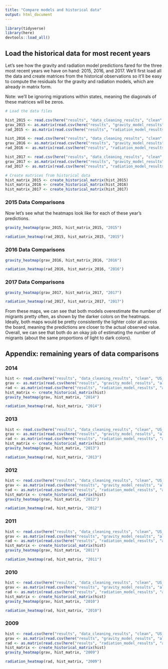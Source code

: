 ```yaml
---
title: "Compare models and historical data"
output: html_document
---
```

```r
library(tidyverse)
library(here)
devtools::load_all()
```

## Load the historical data for most recent years
Let's see how the gravity and radiation model predictions fared for the three most recent years we have on hand: 2015, 2016, and 2017. 
We'll first load all the data and create matrices from the historical observations so it'll be easy to compute the residuals for the gravity and radiation models, which are already in matrix form.

Note: we'll be ignoring migrations within states, meaning the diagonals of these matrices will be zeros.

```r
# Load the data files

hist_2015 <- read.csv(here("results", "data_cleaning_results", "clean", "US_1516.csv"))
grav_2015 <- as.matrix(read.csv(here("results", "gravity_model_results", "alpha_0.3_year_2015.csv")), nrow = 51, ncol = 51)
rad_2015 <- as.matrix(read.csv(here("results", "radiation_model_results", "alpha_0.3_year_2015.csv")), nrow = 51, ncol = 51)

hist_2016 <- read.csv(here("results", "data_cleaning_results", "clean", "US_1617.csv"))
grav_2016 <- as.matrix(read.csv(here("results", "gravity_model_results", "alpha_0.3_year_2016.csv")), nrow = 51, ncol = 51)
rad_2016 <- as.matrix(read.csv(here("results", "radiation_model_results", "alpha_0.3_year_2016.csv")), nrow = 51, ncol = 51)

hist_2017 <- read.csv(here("results", "data_cleaning_results", "clean", "US_1718.csv"))
grav_2017 <- as.matrix(read.csv(here("results", "gravity_model_results", "alpha_0.3_year_2017.csv")), nrow = 51, ncol = 51)
rad_2017 <- as.matrix(read.csv(here("results", "radiation_model_results", "alpha_0.3_year_2017.csv")), nrow = 51, ncol = 51)

# Create matrices from historical data
hist_matrix_2015 <- create_historical_matrix(hist_2015)
hist_matrix_2016 <- create_historical_matrix(hist_2016)
hist_matrix_2017 <- create_historical_matrix(hist_2017)
```

### 2015 Data Comparisons
Now let's see what the heatmaps look like for each of these year's predictions.
```r
gravity_heatmap(grav_2015, hist_matrix_2015, "2015")
```

```r
radiation_heatmap(rad_2015, hist_matrix_2015, "2015")
```

### 2016 Data Comparisons
```r
gravity_heatmap(grav_2016, hist_matrix_2016, "2016")
```

```r
radiation_heatmap(rad_2016, hist_matrix_2016, "2016")
```

### 2017 Data Comparisons
```r
gravity_heatmap(grav_2017, hist_matrix_2017, "2017")
```

```r
radiation_heatmap(rad_2017, hist_matrix_2017, "2017")
```


From these maps, we can see that both models overestimate the number of migrants pretty often, as shown by the darker colors on the heatmaps. Ideally, both maps would be pretty consistently the lighter color all across the board, meaning the predictions are closer to the actual observed value. Overall, we can see that both do an okay job of estimating the number of migrants (about the same proportions of light to dark colors).

## Appendix: remaining years of data comparisons

### 2014
```r
hist <- read.csv(here("results", "data_cleaning_results", "clean", "US_1415.csv"))
grav <- as.matrix(read.csv(here("results", "gravity_model_results", "alpha_0.3_year_2014.csv")), nrow = 51, ncol = 51)
rad <- as.matrix(read.csv(here("results", "radiation_model_results", "alpha_0.3_year_2014.csv")), nrow = 51, ncol = 51)
hist_matrix <- create_historical_matrix(hist)
gravity_heatmap(grav, hist_matrix, "2014")

```

```r
radiation_heatmap(rad, hist_matrix, "2014")
```

### 2013
```r
hist <- read.csv(here("results", "data_cleaning_results", "clean", "US_1314.csv"))
grav <- as.matrix(read.csv(here("results", "gravity_model_results", "alpha_0.3_year_2013.csv")), nrow = 51, ncol = 51)
rad <- as.matrix(read.csv(here("results", "radiation_model_results", "alpha_0.3_year_2013.csv")), nrow = 51, ncol = 51)
hist_matrix <- create_historical_matrix(hist)
gravity_heatmap(grav, hist_matrix, "2013")

```

```r
radiation_heatmap(rad, hist_matrix, "2013")
```

### 2012
```r
hist <- read.csv(here("results", "data_cleaning_results", "clean", "US_1213.csv"))
grav <- as.matrix(read.csv(here("results", "gravity_model_results", "alpha_0.3_year_2012.csv")), nrow = 51, ncol = 51)
rad <- as.matrix(read.csv(here("results", "radiation_model_results", "alpha_0.3_year_2012.csv")), nrow = 51, ncol = 51)
hist_matrix <- create_historical_matrix(hist)
gravity_heatmap(grav, hist_matrix, "2012")

```

```r
radiation_heatmap(rad, hist_matrix, "2012")
```

### 2011
```r
hist <- read.csv(here("results", "data_cleaning_results", "clean", "US_1112.csv"))
grav <- as.matrix(read.csv(here("results", "gravity_model_results", "alpha_0.3_year_2011.csv")), nrow = 51, ncol = 51)
rad <- as.matrix(read.csv(here("results", "radiation_model_results", "alpha_0.3_year_2011.csv")), nrow = 51, ncol = 51)
hist_matrix <- create_historical_matrix(hist)
gravity_heatmap(grav, hist_matrix, "2011")

```

```r
radiation_heatmap(rad, hist_matrix, "2011")
```

### 2010
```r
hist <- read.csv(here("results", "data_cleaning_results", "clean", "US_1011.csv"))
grav <- as.matrix(read.csv(here("results", "gravity_model_results", "alpha_0.3_year_2010.csv")), nrow = 51, ncol = 51)
rad <- as.matrix(read.csv(here("results", "radiation_model_results", "alpha_0.3_year_2010.csv")), nrow = 51, ncol = 51)
hist_matrix <- create_historical_matrix(hist)
gravity_heatmap(grav, hist_matrix, "2010")

```

```r
radiation_heatmap(rad, hist_matrix, "2010")
```

### 2009
```r
hist <- read.csv(here("results", "data_cleaning_results", "clean", "US_0910.csv"))
grav <- as.matrix(read.csv(here("results", "gravity_model_results", "alpha_0.3_year_2009.csv")), nrow = 51, ncol = 51)
rad <- as.matrix(read.csv(here("results", "radiation_model_results", "alpha_0.3_year_2009.csv")), nrow = 51, ncol = 51)
hist_matrix <- create_historical_matrix(hist)
gravity_heatmap(grav, hist_matrix, "2009")

```

```r
radiation_heatmap(rad, hist_matrix, "2009")
```
